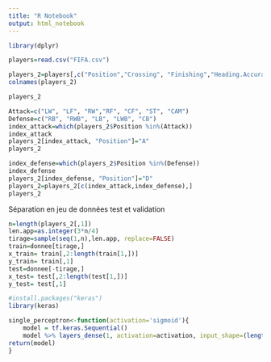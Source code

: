 ```yaml
---
title: "R Notebook"
output: html_notebook
---
```


```r

library(dplyr)
```


```r
players=read.csv("FIFA.csv")

players_2=players[,c("Position","Crossing", "Finishing","Heading.Accuracy","Short.Passing", "Volleys", "Dribbling", "Curve",              "FK.Accuracy","Long.Passing", "Ball.Control", "Acceleration", "Sprint.Speed","Agility","Reactions","Balance","Shot.Power","Jumping",   "Stamina","Strength","Long.Shots", "Aggression", "Interceptions", "Positioning","Vision","Penalties", "Composure",               "Defensive.Awareness", "Standing.Tackle", "Sliding.Tackle")]
colnames(players_2)
```
```r
players_2
```
```r
Attack=c("LW", "LF", "RW","RF", "CF", "ST", "CAM")
Defense=c("RB", "RWB", "LB", "LWB", "CB")
index_attack=which(players_2$Position %in%(Attack))
index_attack
players_2[index_attack, "Position"]="A"
players_2

index_defense=which(players_2$Position %in%(Defense))
index_defense
players_2[index_defense, "Position"]="D"
players_2=players_2[c(index_attack,index_defense),]
players_2
```

Séparation en jeu de données test et validation
```r
n=length(players_2[,1])
len.app=as.integer(3*n/4)
tirage=sample(seq(1,n),len.app, replace=FALSE)
train=donnee[tirage,]
x_train= train[,2:length(train[1,])]
y_train= train[,1]
test=donnee[-tirage,]
x_test= test[,2:length(test[1,])]
y_test= test[,1]

```



```r
#install.packages("keras")
library(keras)
```

```r
single_perceptron<-function(activation='sigmoid'){
    model = tf.keras.Sequential()
    model %>% layers_dense(1, activation=activation, input_shape=(length(x_train[,1],)))
return(model)
}

```

